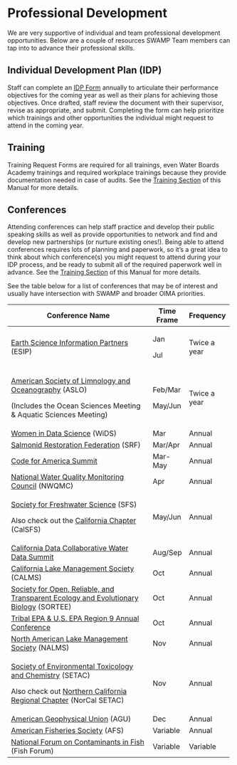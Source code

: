# Professional Development

We are very supportive of individual and team professional development opportunities. Below are a couple of resources SWAMP Team members can tap into to advance their professional skills.

## Individual Development Plan (IDP)

Staff can complete an [IDP Form](https://www.documents.dgs.ca.gov/dgs/fmc/pdf/std637.pdf) annually to articulate their performance objectives for the coming year as well as their plans for achieving those objectives. Once drafted, staff review the document with their supervisor, revise as appropriate, and submit. Completing the form can help prioritize which trainings and other opportunities the individual might request to attend in the coming year.

## Training

Training Request Forms are required for all trainings, even Water Boards Academy trainings and required workplace trainings because they provide documentation needed in case of audits. See the [Training Section](https://cawaterboarddatacenter.github.io/swamp-manual/training.html) of this Manual for more details.

## Conferences

Attending conferences can help staff practice and develop their public speaking skills as well as provide opportunities to network and find and develop new partnerships (or nurture existing ones!). Being able to attend conferences requires lots of planning and paperwork, so it's a great idea to think about which conference(s) you might request to attend during your IDP process, and be ready to submit all of the required paperwork well in advance. See the [Training Section](https://cawaterboarddatacenter.github.io/swamp-manual/training.html) of this Manual for more details.

See the table below for a list of conferences that may be of interest and usually have intersection with SWAMP and broader OIMA priorities.

+---------------------------------------------------------------------------------------------------------------------------+------------+--------------+
| Conference Name                                                                                                           | Time Frame | Frequency    |
+===========================================================================================================================+============+==============+
| [Earth Science Information Partners](https://www.esipfed.org/meetings) (ESIP)                                             | Jan        | Twice a year |
|                                                                                                                           |            |              |
|                                                                                                                           | Jul        |              |
+---------------------------------------------------------------------------------------------------------------------------+------------+--------------+
| [American Society of Limnology and Oceanography](https://www.aslo.org/meetings/) (ASLO)                                   | Feb/Mar    | Twice a year |
|                                                                                                                           |            |              |
| (Includes the Ocean Sciences Meeting & Aquatic Sciences Meeting)                                                          | May/Jun    |              |
+---------------------------------------------------------------------------------------------------------------------------+------------+--------------+
| [Women in Data Science](https://www.widsconference.org/conference.html) (WiDS)                                            | Mar        | Annual       |
+---------------------------------------------------------------------------------------------------------------------------+------------+--------------+
| [Salmonid Restoration Federation](https://www.calsalmon.org/conferences) (SRF)                                            | Mar/Apr    | Annual       |
+---------------------------------------------------------------------------------------------------------------------------+------------+--------------+
| [Code for America Summit](https://summit.codeforamerica.org/)                                                             | Mar-May    | Annual       |
+---------------------------------------------------------------------------------------------------------------------------+------------+--------------+
| [National Water Quality Monitoring Council](https://www.epa.gov/awma/national-water-quality-monitoring-council) (NWQMC)   | Apr        | Annual       |
+---------------------------------------------------------------------------------------------------------------------------+------------+--------------+
| [Society for Freshwater Science](https://freshwater-science.org/events) (SFS)                                             | May/Jun    | Annual       |
|                                                                                                                           |            |              |
| Also check out the [California Chapter](https://freshwater-science.org/my-sfs/chapters/california) (CalSFS)               |            |              |
+---------------------------------------------------------------------------------------------------------------------------+------------+--------------+
| [California Data Collaborative Water Data Summit](https://www.cawaterdatasummit.org/)                                     | Aug/Sep    | Annual       |
+---------------------------------------------------------------------------------------------------------------------------+------------+--------------+
| [California Lake Management Society](https://www.california-lakes.org/calms-conference) (CALMS)                           | Oct        | Annual       |
+---------------------------------------------------------------------------------------------------------------------------+------------+--------------+
| [Society for Open, Reliable, and Transparent Ecology and Evolutionary Biology](https://www.sortee.org/upcoming/) (SORTEE) | Oct        | Annual       |
+---------------------------------------------------------------------------------------------------------------------------+------------+--------------+
| [Tribal EPA & U.S. EPA Region 9 Annual Conference](https://tribalepa.com/)                                                | Oct        | Annual       |
+---------------------------------------------------------------------------------------------------------------------------+------------+--------------+
| [North American Lake Management Society](https://www.nalms.org/nalms-symposia/) (NALMS)                                   | Nov        | Annual       |
+---------------------------------------------------------------------------------------------------------------------------+------------+--------------+
| [Society of Environmental Toxicology and Chemistry](https://www.setac.org/page/MeetingsandEvents) (SETAC)                 | Nov        | Annual       |
|                                                                                                                           |            |              |
| Also check out [Northern California Regional Chapter](https://www.norcalsetac.com/events.html) (NorCal SETAC)             |            |              |
+---------------------------------------------------------------------------------------------------------------------------+------------+--------------+
| [​American Geophysical Union](https://www.agu.org/Plan-for-a-Meeting/AGUMeetings) (AGU)                                    | Dec        | Annual       |
+---------------------------------------------------------------------------------------------------------------------------+------------+--------------+
| [​American Fisheries Society](https://fisheries.org/events/) (AFS)                                                         | Variable   | Annual       |
+---------------------------------------------------------------------------------------------------------------------------+------------+--------------+
| [National Forum on Contaminants in Fish](https://www.epa.gov/fish-tech/national-forum-contaminants-fish) (Fish Forum)     | Variable   | Variable     |
+---------------------------------------------------------------------------------------------------------------------------+------------+--------------+
